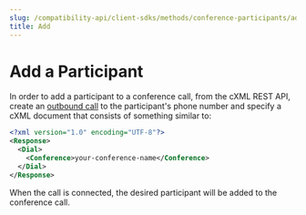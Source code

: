 ```yaml
---
slug: /compatibility-api/client-sdks/methods/conference-participants/add
title: Add
---
```


# Add a Participant

In order to add a participant to a conference call, from the cXML REST API, create an 
[outbound call](../calls/create.mdx) 
to the participant's phone number and specify a cXML document that consists of something similar to:

```xml
<?xml version="1.0" encoding="UTF-8"?>
<Response>
  <Dial>
    <Conference>your-conference-name</Conference>
  </Dial>
</Response>
```

When the call is connected, the desired participant will be added to the conference call.
